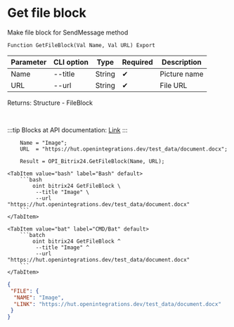 ﻿---
sidebar_position: 9
description: Get file block and other functions to work with Bitrix24 in the Open Integration Package, a free open-source integration library for 1C:Enterprise 8, OneScript and CLI
keywords: [1C, 1С, 1С:Enterprise, 1С:Enterprise 8.3, API, Integration, Services, Exchange, OneScript, CLI, Bitrix24]
---


# Get file block
 Make file block for SendMessage method



`Function GetFileBlock(Val Name, Val URL) Export`

  | Parameter | CLI option | Type | Required | Description |
  |-|-|-|-|-|
  | Name | --title | String | &#x2714; | Picture name |
  | URL | --url | String | &#x2714; | File URL |

  
  Returns:  Structure - FileBlock

<br/>

:::tip
Blocks at API documentation: [Link](https://dev.1c-bitrix.ru/learning/course/?COURSE_ID=93&CHAPTER_ID=07867)
:::
<br/>



```bsl title="1C:Enterprise/OneScript code example"
    Name = "Image";
    URL  = "https://hut.openintegrations.dev/test_data/document.docx";

    Result = OPI_Bitrix24.GetFileBlock(Name, URL);
```
 

 <Tabs>
  
    <TabItem value="bash" label="Bash" default>
        ```bash
            oint bitrix24 GetFileBlock \
             --title "Image" \
             --url "https://hut.openintegrations.dev/test_data/document.docx"
        ```
    </TabItem>
  
    <TabItem value="bat" label="CMD/Bat" default>
        ```batch
            oint bitrix24 GetFileBlock ^
             --title "Image" ^
             --url "https://hut.openintegrations.dev/test_data/document.docx"
        ```
    </TabItem>
</Tabs>


```json title="Result"
{
 "FILE": {
  "NAME": "Image",
  "LINK": "https://hut.openintegrations.dev/test_data/document.docx"
 }
}
```
